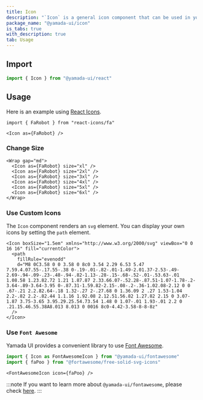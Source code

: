 ```yaml
---
title: Icon
description: "`Icon` is a general icon component that can be used in your projects."
package_name: "@yamada-ui/icon"
is_tabs: true
with_description: true
tab: Usage
---
```


## Import

```ts
import { Icon } from "@yamada-ui/react"
```

## Usage

Here is an example using [React Icons](https://react-icons.github.io/react-icons/).

```tsx live=false
import { FaRobot } from "react-icons/fa"
```

```tsx
<Icon as={FaRobot} />
```

### Change Size

```tsx
<Wrap gap="md">
  <Icon as={FaRobot} size="xl" />
  <Icon as={FaRobot} size="2xl" />
  <Icon as={FaRobot} size="3xl" />
  <Icon as={FaRobot} size="4xl" />
  <Icon as={FaRobot} size="5xl" />
  <Icon as={FaRobot} size="6xl" />
</Wrap>
```

### Use Custom Icons

The `Icon` component renders an `svg` element. You can display your own icons by setting the `path` element.

```tsx
<Icon boxSize="1.5em" xmlns="http://www.w3.org/2000/svg" viewBox="0 0 16 16" fill="currentColor">
  <path
    fillRule="evenodd"
    d="M8 0C3.58 0 0 3.58 0 8c0 3.54 2.29 6.53 5.47 7.59.4.07.55-.17.55-.38 0-.19-.01-.82-.01-1.49-2.01.37-2.53-.49-2.69-.94-.09-.23-.48-.94-.82-1.13-.28-.15-.68-.52-.01-.53.63-.01 1.08.58 1.23.82.72 1.21 1.87.87 2.33.66.07-.52.28-.87.51-1.07-1.78-.2-3.64-.89-3.64-3.95 0-.87.31-1.59.82-2.15-.08-.2-.36-1.02.08-2.12 0 0 .67-.21 2.2.82.64-.18 1.32-.27 2-.27.68 0 1.36.09 2 .27 1.53-1.04 2.2-.82 2.2-.82.44 1.1.16 1.92.08 2.12.51.56.82 1.27.82 2.15 0 3.07-1.87 3.75-3.65 3.95.29.25.54.73.54 1.48 0 1.07-.01 1.93-.01 2.2 0 .21.15.46.55.38A8.013 8.013 0 0016 8c0-4.42-3.58-8-8-8z"
  />
</Icon>
```

### Use `Font Awesome`

Yamada UI provides a convenient library to use [Font Awesome](https://fontawesome.com/).

```ts
import { Icon as FontAwesomeIcon } from "@yamada-ui/fontawesome"
import { faPoo } from "@fortawesome/free-solid-svg-icons"
```

```tsx
<FontAwesomeIcon icon={faPoo} />
```

:::note
If you want to learn more about `@yamada-ui/fontawesome`, please check [here](/components/media-and-icons/fontawesome).
:::
